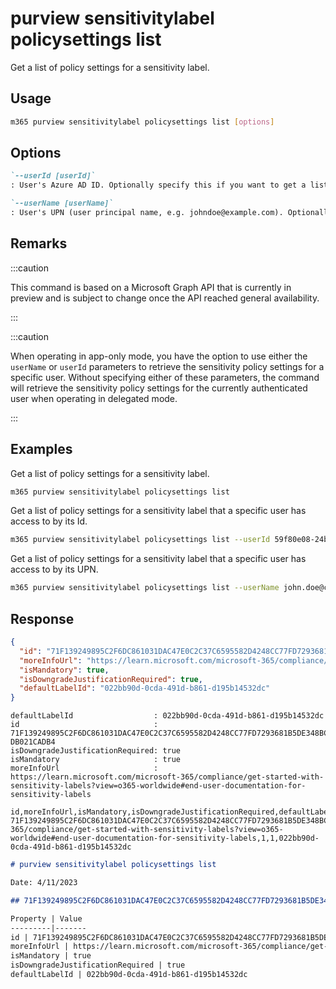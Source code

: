 
# purview sensitivitylabel policysettings list

Get a list of policy settings for a sensitivity label.

## Usage

```sh
m365 purview sensitivitylabel policysettings list [options]
```

## Options

```md definition-list
`--userId [userId]`
: User's Azure AD ID. Optionally specify this if you want to get a list of policy settings for a sensitivity label that the user has access to. Specify either `userId` or `userName` but not both.

`--userName [userName]`
: User's UPN (user principal name, e.g. johndoe@example.com). Optionally specify this if you want to get a list of policy settings for a sensitivity label that the user has access to. Specify either `userId` or `userName` but not both.
```

<Global />

## Remarks

:::caution

This command is based on a Microsoft Graph API that is currently in preview and is subject to change once the API reached general availability.

:::

:::caution

When operating in app-only mode, you have the option to use either the `userName` or `userId` parameters to retrieve the sensitivity policy settings for a specific user. Without specifying either of these parameters, the command will retrieve the sensitivity policy settings for the currently authenticated user when operating in delegated mode.

:::

## Examples

Get a list of policy settings for a sensitivity label.

```sh
m365 purview sensitivitylabel policysettings list
```

Get a list of policy settings for a sensitivity label that a specific user has access to by its Id.

```sh
m365 purview sensitivitylabel policysettings list --userId 59f80e08-24b1-41f8-8586-16765fd830d3
```

Get a list of policy settings for a sensitivity label that a specific user has access to by its UPN.

```sh
m365 purview sensitivitylabel policysettings list --userName john.doe@contoso.com
```

## Response

<Tabs>
  <TabItem value="JSON">

  ```json
  {
    "id": "71F139249895C2F6DC861031DAC47E0C2C37C6595582D4248CC77FD7293681B5DE348BC71AEB44068CB397DB021CADB4",
    "moreInfoUrl": "https://learn.microsoft.com/microsoft-365/compliance/get-started-with-sensitivity-labels?view=o365-worldwide#end-user-documentation-for-sensitivity-labels",
    "isMandatory": true,
    "isDowngradeJustificationRequired": true,
    "defaultLabelId": "022bb90d-0cda-491d-b861-d195b14532dc"
  }
  ```

  </TabItem>
  <TabItem value="Text">

  ```text
  defaultLabelId                  : 022bb90d-0cda-491d-b861-d195b14532dc
  id                              : 71F139249895C2F6DC861031DAC47E0C2C37C6595582D4248CC77FD7293681B5DE348BC71AEB44068CB397
  DB021CADB4
  isDowngradeJustificationRequired: true
  isMandatory                     : true
  moreInfoUrl                     : https://learn.microsoft.com/microsoft-365/compliance/get-started-with-sensitivity-labels?view=o365-worldwide#end-user-documentation-for-sensitivity-labels
  ```

  </TabItem>
  <TabItem value="CSV">

  ```csv
  id,moreInfoUrl,isMandatory,isDowngradeJustificationRequired,defaultLabelId
  71F139249895C2F6DC861031DAC47E0C2C37C6595582D4248CC77FD7293681B5DE348BC71AEB44068CB397DB021CADB4,https://learn.microsoft.com/microsoft-365/compliance/get-started-with-sensitivity-labels?view=o365-worldwide#end-user-documentation-for-sensitivity-labels,1,1,022bb90d-0cda-491d-b861-d195b14532dc
  ```

  </TabItem>
  <TabItem value="Markdown">

  ```md
  # purview sensitivitylabel policysettings list

  Date: 4/11/2023

  ## 71F139249895C2F6DC861031DAC47E0C2C37C6595582D4248CC77FD7293681B5DE348BC71AEB44068CB397DB021CADB4

  Property | Value
  ---------|-------
  id | 71F139249895C2F6DC861031DAC47E0C2C37C6595582D4248CC77FD7293681B5DE348BC71AEB44068CB397DB021CADB4
  moreInfoUrl | https://learn.microsoft.com/microsoft-365/compliance/get-started-with-sensitivity-labels?view=o365-worldwide#end-user-documentation-for-sensitivity-labels
  isMandatory | true
  isDowngradeJustificationRequired | true
  defaultLabelId | 022bb90d-0cda-491d-b861-d195b14532dc
  ```

  </TabItem>
</Tabs>


